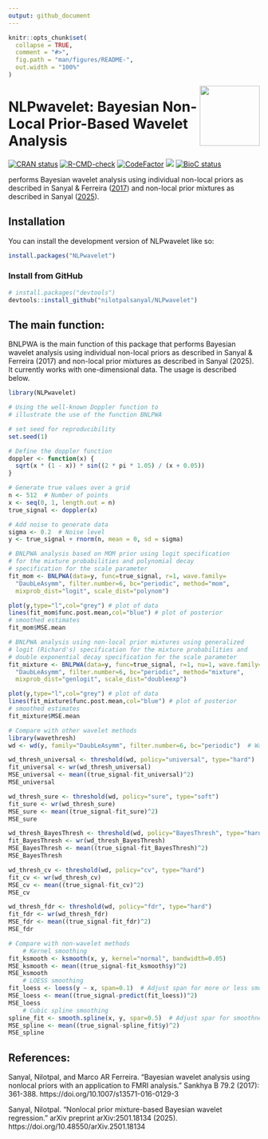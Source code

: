 ```yaml
---
output: github_document
---
```


<!-- README.md is generated from README.Rmd. Please edit that file -->

```r
knitr::opts_chunk$set(
  collapse = TRUE,
  comment = "#>",
  fig.path = "man/figures/README-",
  out.width = "100%"
)
```

<img src="man/figures/logo.png" align="right" style="float:right; height:120px;" />

# NLPwavelet: Bayesian Non-Local Prior-Based Wavelet Analysis

<!-- badges: start -->
[![CRAN status](https://www.r-pkg.org/badges/version/NLPwavelet)](https://CRAN.R-project.org/package=NLPwavelet)
[![R-CMD-check](https://github.com/nilotpalsanyal/NLPwavelet/actions/workflows/R-CMD-check.yaml/badge.svg)](https://github.com/nilotpalsanyal/NLPwavelet/actions/workflows/R-CMD-check.yaml)
[![CodeFactor](https://www.codefactor.io/repository/github/nilotpalsanyal/NLPwavelet/badge)](https://www.codefactor.io/repository/github/nilotpalsanyal/NLPwavelet)
[![](http://cranlogs.r-pkg.org/badges/grand-total/NLPwavelet)](https://cran.r-project.org/package=NLPwavelet)
[![BioC status](http://www.bioconductor.org/shields/build/release/bioc/NLPwavelet.svg)](https://bioconductor.org/checkResults/release/bioc-LATEST/NLPwavelet)
<!-- badges: end -->

\pkg{NLPwavelet} performs Bayesian wavelet analysis using individual non-local priors as described in Sanyal & Ferreira ([2017](#ref-paper)) and non-local prior mixtures as described in Sanyal ([2025](#ref-paper1)).

## Installation

You can install the development version of NLPwavelet like so:

``` r
install.packages("NLPwavelet")
```

### Install from GitHub
``` r
# install.packages("devtools")
devtools::install_github("nilotpalsanyal/NLPwavelet")
```


## The main function: 

BNLPWA is the main function of this package that performs Bayesian wavelet analysis using individual non-local priors as described in Sanyal & Ferreira (2017) and non-local prior mixtures as described in Sanyal (2025). It currently works with one-dimensional data. The usage is described below.

```r
library(NLPwavelet)

# Using the well-known Doppler function to 
# illustrate the use of the function BNLPWA

# set seed for reproducibility
set.seed(1)

# Define the doppler function
doppler <- function(x) { 
  sqrt(x * (1 - x)) * sin((2 * pi * 1.05) / (x + 0.05)) 
}

# Generate true values over a grid
n <- 512  # Number of points
x <- seq(0, 1, length.out = n)
true_signal <- doppler(x) 

# Add noise to generate data
sigma <- 0.2  # Noise level
y <- true_signal + rnorm(n, mean = 0, sd = sigma)

# BNLPWA analysis based on MOM prior using logit specification
# for the mixture probabilities and polynomial decay
# specification for the scale parameter
fit_mom <- BNLPWA(data=y, func=true_signal, r=1, wave.family=
  "DaubLeAsymm", filter.number=6, bc="periodic", method="mom", 
  mixprob_dist="logit", scale_dist="polynom")

plot(y,type="l",col="grey") # plot of data
lines(fit_mom$func.post.mean,col="blue") # plot of posterior 
# smoothed estimates
fit_mom$MSE.mean

# BNLPWA analysis using non-local prior mixtures using generalized 
# logit (Richard's) specification for the mixture probabilities and 
# double exponential decay specification for the scale parameter
fit_mixture <- BNLPWA(data=y, func=true_signal, r=1, nu=1, wave.family=
  "DaubLeAsymm", filter.number=6, bc="periodic", method="mixture", 
  mixprob_dist="genlogit", scale_dist="doubleexp")

plot(y,type="l",col="grey") # plot of data
lines(fit_mixture$func.post.mean,col="blue") # plot of posterior 
# smoothed estimates
fit_mixture$MSE.mean

# Compare with other wavelet methods
library(wavethresh)
wd <- wd(y, family="DaubLeAsymm", filter.number=6, bc="periodic")  # Wavelet decomposition  

wd_thresh_universal <- threshold(wd, policy="universal", type="hard")
fit_universal <- wr(wd_thresh_universal)
MSE_universal <- mean((true_signal-fit_universal)^2)
MSE_universal

wd_thresh_sure <- threshold(wd, policy="sure", type="soft")
fit_sure <- wr(wd_thresh_sure)
MSE_sure <- mean((true_signal-fit_sure)^2)
MSE_sure

wd_thresh_BayesThresh <- threshold(wd, policy="BayesThresh", type="hard")
fit_BayesThresh <- wr(wd_thresh_BayesThresh)
MSE_BayesThresh <- mean((true_signal-fit_BayesThresh)^2)
MSE_BayesThresh

wd_thresh_cv <- threshold(wd, policy="cv", type="hard")
fit_cv <- wr(wd_thresh_cv)
MSE_cv <- mean((true_signal-fit_cv)^2)
MSE_cv

wd_thresh_fdr <- threshold(wd, policy="fdr", type="hard")
fit_fdr <- wr(wd_thresh_fdr)
MSE_fdr <- mean((true_signal-fit_fdr)^2)
MSE_fdr

# Compare with non-wavelet methods
    # Kernel smoothing
fit_ksmooth <- ksmooth(x, y, kernel="normal", bandwidth=0.05)
MSE_ksmooth <- mean((true_signal-fit_ksmooth$y)^2)
MSE_ksmooth
    # LOESS smoothing
fit_loess <- loess(y ~ x, span=0.1)  # Adjust span for more or less smoothing
MSE_loess <- mean((true_signal-predict(fit_loess))^2)
MSE_loess
    # Cubic spline smoothing
spline_fit <- smooth.spline(x, y, spar=0.5)  # Adjust spar for smoothness
MSE_spline <- mean((true_signal-spline_fit$y)^2)
MSE_spline
```



## References:

<div id="refs" class="references">

<div id="ref-paper">
Sanyal, Nilotpal, and Marco AR Ferreira. "Bayesian wavelet analysis using nonlocal priors with an application to FMRI analysis." Sankhya B 79.2 (2017): 361-388. [https://doi.org/10.1007/s13571-016-0129-3]{target="\_blank"}

<div id="ref-paper1">
Sanyal, Nilotpal. "Nonlocal prior mixture-based Bayesian wavelet regression." arXiv preprint arXiv:2501.18134 (2025). [https://doi.org/10.48550/arXiv.2501.18134]{target="\_blank"}



